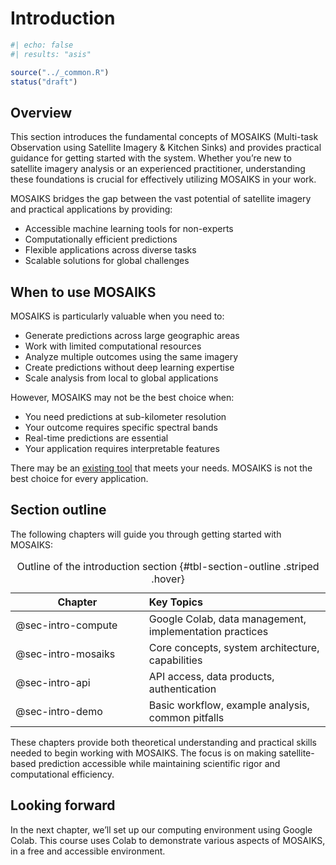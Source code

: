 # Introduction 
```r
#| echo: false
#| results: "asis"

source("../_common.R")
status("draft")
```

## Overview

This section introduces the fundamental concepts of MOSAIKS (Multi-task Observation using Satellite Imagery & Kitchen Sinks) and provides practical guidance for getting started with the system. Whether you're new to satellite imagery analysis or an experienced practitioner, understanding these foundations is crucial for effectively utilizing MOSAIKS in your work.

MOSAIKS bridges the gap between the vast potential of satellite imagery and practical applications by providing:

- Accessible machine learning tools for non-experts
- Computationally efficient predictions
- Flexible applications across diverse tasks
- Scalable solutions for global challenges

## When to use MOSAIKS

MOSAIKS is particularly valuable when you need to:

- Generate predictions across large geographic areas
- Work with limited computational resources
- Analyze multiple outcomes using the same imagery
- Create predictions without deep learning expertise
- Scale analysis from local to global applications

However, MOSAIKS may not be the best choice when:

- You need predictions at sub-kilometer resolution
- Your outcome requires specific spectral bands
- Real-time predictions are essential
- Your application requires interpretable features

::: {.callout-tip}
There may be an [existing tool](https://github.com/satellite-image-deep-learning) that meets your needs. MOSAIKS is not the best choice for every application.
:::

## Section outline

The following chapters will guide you through getting started with MOSAIKS:

| Chapter | Key Topics |
|---------|:-----------|
| @sec-intro-compute | Google Colab, data management, implementation practices |
| @sec-intro-mosaiks | Core concepts, system architecture, capabilities |
| @sec-intro-api | API access, data products, authentication |
| @sec-intro-demo| Basic workflow, example analysis, common pitfalls |

: Outline of the introduction section {#tbl-section-outline .striped .hover}

These chapters provide both theoretical understanding and practical skills needed to begin working with MOSAIKS. The focus is on making satellite-based prediction accessible while maintaining scientific rigor and computational efficiency.

::: {.callout-note}
# Looking forward

In the next chapter, we'll set up our computing environment using Google Colab. This course uses Colab to demonstrate various aspects of MOSAIKS, in a free and accessible environment.
:::
